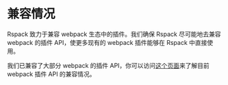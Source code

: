 # 兼容情况

Rspack 致力于兼容 webpack 生态中的插件。我们确保 Rspack 尽可能地去兼容 webpack 的插件 API，使更多现有的 webpack 插件能够在 Rspack 中直接使用。

我们已兼容了大部分 webpack 的插件 API，你可以访问[这个页面](https://github.com/orgs/web-infra-dev/projects/9)来了解目前 webpack 插件 API 的兼容情况。
